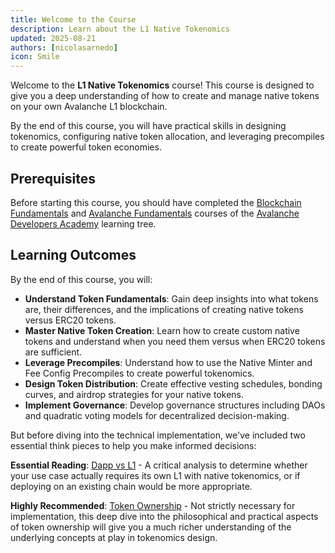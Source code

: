 ```yaml
---
title: Welcome to the Course
description: Learn about the L1 Native Tokenomics
updated: 2025-08-21
authors: [nicolasarnedo]
icon: Smile
---
```


Welcome to the **L1 Native Tokenomics** course! This course is designed to give you a deep understanding of how to create and manage native tokens on your own Avalanche L1 blockchain. 

By the end of this course, you will have practical skills in designing tokenomics, configuring native token allocation, and leveraging precompiles to create powerful token economies.

## Prerequisites

Before starting this course, you should have completed the [Blockchain Fundamentals](/academy/blockchain-fundamentals) and [Avalanche Fundamentals](/academy/avalanche-fundamentals) courses of the [Avalanche Developers Academy](https://build.avax.network/academy#:~:text=Choose%20Your%20Learning%20Path) learning tree.

## Learning Outcomes

By the end of this course, you will:

- **Understand Token Fundamentals**: Gain deep insights into what tokens are, their differences, and the implications of creating native tokens versus ERC20 tokens.
- **Master Native Token Creation**: Learn how to create custom native tokens and understand when you need them versus when ERC20 tokens are sufficient.
- **Leverage Precompiles**: Understand how to use the Native Minter and Fee Config Precompiles to create powerful tokenomics.
- **Design Token Distribution**: Create effective vesting schedules, bonding curves, and airdrop strategies for your native tokens.
- **Implement Governance**: Develop governance structures including DAOs and quadratic voting models for decentralized decision-making.

But before diving into the technical implementation, we've included two essential think pieces to help you make informed decisions:

**Essential Reading**: [Dapp vs L1](/academy/l1-native-tokenomics/dapp-vs-l1) - A critical analysis to determine whether your use case actually requires its own L1 with native tokenomics, or if deploying on an existing chain would be more appropriate.

**Highly Recommended**: [Token Ownership](/academy/l1-native-tokenomics/token-ownership) - Not strictly necessary for implementation, this deep dive into the philosophical and practical aspects of token ownership will give you a much richer understanding of the underlying concepts at play in tokenomics design.
